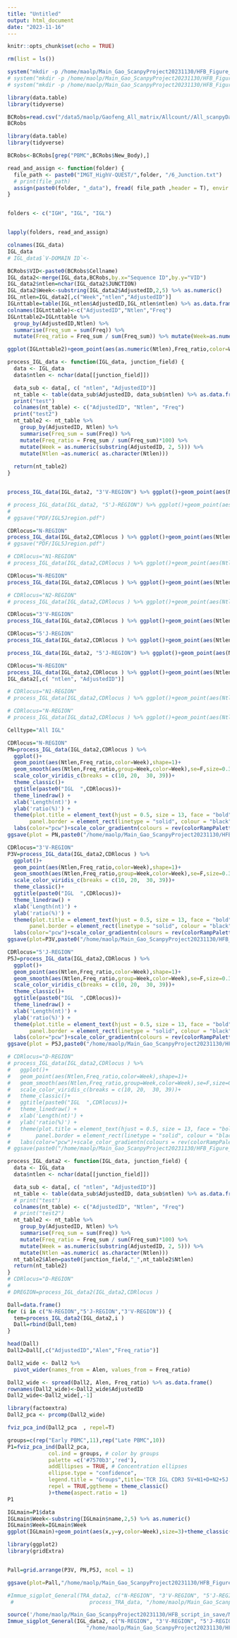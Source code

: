 ```yaml
---
title: "Untitled"
output: html_document
date: "2023-11-16"
---
```


```r
knitr::opts_chunk$set(echo = TRUE)
```

```r
rm(list = ls())
```
```r
system("mkdir -p /home/maolp/Main_Gao_ScanpyProject20231130/HFB_Figure_Plot/Sup_Figure5/S30")
# system("mkdir -p /home/maolp/Main_Gao_ScanpyProject20231130/HFB_Figure_Plot/Sup_Figure5/S23")
# system("mkdir -p /home/maolp/Main_Gao_ScanpyProject20231130/HFB_Figure_Plot/Sup_Figure5/S24")
```


```r
library(data.table)
library(tidyverse)
```

```r
BCRobs=read.csv("/data5/maolp/Gaofeng_All_matrix/Allcount//All_scanpyData/Data/BCRobs.csv")
BCRobs
```



```r
library(data.table)
library(tidyverse)
```



```r
BCRobs<-BCRobs[grep("PBMC",BCRobs$New_Body),]
```


```r
read_and_assign <- function(folder) {
  file_path <- paste0("IMGT_HighV-QUEST/",folder, "/6_Junction.txt")
  # print(file_path)
  assign(paste0(folder, "_data"), fread( file_path ,header = T), envir = .GlobalEnv)
}


folders <- c("IGH", "IGL", "IGL")


lapply(folders, read_and_assign)
```
```r
colnames(IGL_data)
IGL_data
# IGL_data$`V-DOMAIN ID`<-
```

```r
BCRobs$VID<-paste0(BCRobs$Cellname)
IGL_data2<-merge(IGL_data,BCRobs,by.x="Sequence ID",by.y="VID")
IGL_data2$ntlen=nchar(IGL_data2$JUNCTION)
IGL_data2$Week<-substring(IGL_data2$AdjustedID,2,5) %>% as.numeric()
IGL_ntlen=IGL_data2[,c("Week","ntlen","AdjustedID")]
IGLnttable=table(IGL_ntlen$AdjustedID,IGL_ntlen$ntlen) %>% as.data.frame()
colnames(IGLnttable)<-c("AdjustedID","Ntlen","Freq")
IGLnttable2=IGLnttable %>%
  group_by(AdjustedID,Ntlen) %>%
  summarise(Freq_sum = sum(Freq)) %>%
  mutate(Freq_ratio = Freq_sum / sum(Freq_sum)) %>% mutate(Week=as.numeric(substring(AdjustedID,2,5)))%>%mutate(Ntlen=as.character(Ntlen))
```

```r
ggplot(IGLnttable2)+geom_point(aes(as.numeric(Ntlen),Freq_ratio,color=Week))+geom_smooth(aes(as.numeric(Ntlen),Freq_ratio,group=Week,color=Week),se=F)+scale_color_viridis_c()+theme_classic()
```
```r
process_IGL_data <- function(IGL_data, junction_field) {
  data <- IGL_data
  data$ntlen <- nchar(data[[junction_field]])

  data_sub <- data[, c( "ntlen", "AdjustedID")]
  nt_table <- table(data_sub$AdjustedID, data_sub$ntlen) %>% as.data.frame()
  print("test")
  colnames(nt_table) <- c("AdjustedID", "Ntlen", "Freq")
  print("test2")
  nt_table2 <- nt_table %>%
    group_by(AdjustedID, Ntlen) %>%
    summarise(Freq_sum = sum(Freq)) %>%
    mutate(Freq_ratio = Freq_sum / sum(Freq_sum)*100) %>%
    mutate(Week = as.numeric(substring(AdjustedID, 2, 5))) %>%
    mutate(Ntlen =as.numeric( as.character(Ntlen)))
  
  return(nt_table2)
}


process_IGL_data(IGL_data2, "3'V-REGION") %>% ggplot()+geom_point(aes(Ntlen,Freq_ratio,color=Week))+geom_smooth(aes(Ntlen,Freq_ratio,group=Week,color=Week),se=F)+scale_color_viridis_c()+theme_classic()
```

```r
# process_IGL_data(IGL_data2, "5'J-REGION") %>% ggplot()+geom_point(aes(Ntlen,Freq_ratio,color=Week))+geom_smooth(aes(Ntlen,Freq_ratio,group=Week,color=Week),se=F)+scale_color_viridis_c()+theme_classic()
# 
# ggsave("PDF/IGL5Jregion.pdf")
```



```r
CDRlocus="N-REGION"
process_IGL_data(IGL_data2,CDRlocus ) %>% ggplot()+geom_point(aes(Ntlen,Freq_ratio,color=Week))+geom_smooth(aes(Ntlen,Freq_ratio,group=Week,color=Week),se=F)+scale_color_viridis_c()+theme_classic()+ggtitle(CDRlocus)+ggtitle(paste0("IGL ",CDRlocus))
# ggsave("PDF/IGL5Jregion.pdf")
```

```r
# CDRlocus="N1-REGION"
# process_IGL_data(IGL_data2,CDRlocus ) %>% ggplot()+geom_point(aes(Ntlen,Freq_ratio,color=Week))+geom_smooth(aes(Ntlen,Freq_ratio,group=Week,color=Week),se=F)+scale_color_viridis_c()+theme_classic()+ggtitle(CDRlocus)
```

```r
CDRlocus="N-REGION"
process_IGL_data(IGL_data2,CDRlocus ) %>% ggplot()+geom_point(aes(Ntlen,Freq_ratio,color=Week))+geom_smooth(aes(Ntlen,Freq_ratio,group=Week,color=Week),se=F)+scale_color_viridis_c()+theme_classic()+ggtitle(paste0("IGL ",CDRlocus))
```


```r
# CDRlocus="N2-REGION"
# process_IGL_data(IGL_data2,CDRlocus ) %>% ggplot()+geom_point(aes(Ntlen,Freq_ratio,color=Week))+geom_smooth(aes(Ntlen,Freq_ratio,group=Week,color=Week),se=F)+scale_color_viridis_c()+theme_classic()+ggtitle(CDRlocus)
```
```r
CDRlocus="3'V-REGION"
process_IGL_data(IGL_data2,CDRlocus ) %>% ggplot()+geom_point(aes(Ntlen,Freq_ratio,color=Week))+geom_smooth(aes(Ntlen,Freq_ratio,group=Week,color=Week),se=F)+scale_color_viridis_c()+theme_classic()+ggtitle(paste0("IGL ",CDRlocus))
```

```r
CDRlocus="5'J-REGION"
process_IGL_data(IGL_data2,CDRlocus ) %>% ggplot()+geom_point(aes(Ntlen,Freq_ratio,color=Week))+geom_smooth(aes(Ntlen,Freq_ratio,group=Week,color=Week),se=F)+scale_color_viridis_c()+theme_classic()+ggtitle(paste0("IGL ",CDRlocus))
```

```r
process_IGL_data(IGL_data2, "5'J-REGION") %>% ggplot()+geom_point(aes(Ntlen,Freq_ratio,color=Week))+geom_smooth(aes(Ntlen,Freq_ratio,group=Week,color=Week),se=F)+scale_color_viridis_b()+theme_classic()
```



```r
CDRlocus="N-REGION"
process_IGL_data(IGL_data2,CDRlocus ) %>% ggplot()+geom_point(aes(Ntlen,Freq_ratio,color=Week))+geom_smooth(aes(Ntlen,Freq_ratio,group=Week,color=Week),se=F)+scale_color_viridis_b()+theme_classic()+ggtitle(CDRlocus)
IGL_data2[,c( "ntlen", "AdjustedID")]
```

```r
# CDRlocus="N1-REGION"
# process_IGL_data(IGL_data2,CDRlocus ) %>% ggplot()+geom_point(aes(Ntlen,Freq_ratio,color=Week))+geom_smooth(aes(Ntlen,Freq_ratio,group=Week,color=Week),se=F)+scale_color_viridis_c()+theme_classic()+ggtitle(paste0("IGL ",CDRlocus))
```

```r
# CDRlocus="N-REGION"
# process_IGL_data(IGL_data2,CDRlocus ) %>% ggplot()+geom_point(aes(Ntlen,Freq_ratio,color=Week))+geom_smooth(aes(Ntlen,Freq_ratio,group=Week,color=Week),se=F)+scale_color_viridis_b()+theme_classic()+ggtitle(CDRlocus)
```

```r
Celltype="All IGL"
```

```r
CDRlocus="N-REGION"
PN=process_IGL_data(IGL_data2,CDRlocus ) %>% 
  ggplot()+
  geom_point(aes(Ntlen,Freq_ratio,color=Week),shape=1)+
  geom_smooth(aes(Ntlen,Freq_ratio,group=Week,color=Week),se=F,size=0.3)+
  scale_color_viridis_c(breaks = c(10, 20,  30, 39))+
  theme_classic()+
  ggtitle(paste0("IGL  ",CDRlocus))+
  theme_linedraw() +
  xlab('Length(nt)') +
  ylab('ratio(%)') +
  theme(plot.title = element_text(hjust = 0.5, size = 13, face = "bold"),
       panel.border = element_rect(linetype = "solid", colour = "black", size = 1.5))+
  labs(color="pcw")+scale_color_gradientn(colours = rev(colorRampPalette(c("#C71000B2","#FF6F00B2","#6a73cf","#00AF99" ))(100)))
ggsave(plot = PN,paste0("/home/maolp/Main_Gao_ScanpyProject20231130/HFB_Figure_Plot/Sup_Figure5/S30/",Celltype," ",CDRlocus,".pdf"))
```
```r
CDRlocus="3'V-REGION"
P3V=process_IGL_data(IGL_data2,CDRlocus ) %>% 
  ggplot()+
  geom_point(aes(Ntlen,Freq_ratio,color=Week),shape=1)+
  geom_smooth(aes(Ntlen,Freq_ratio,group=Week,color=Week),se=F,size=0.3)+
  scale_color_viridis_c(breaks = c(10, 20,  30, 39))+
  theme_classic()+
  ggtitle(paste0("IGL  ",CDRlocus))+
  theme_linedraw() +
  xlab('Length(nt)') +
  ylab('ratio(%)') +
  theme(plot.title = element_text(hjust = 0.5, size = 13, face = "bold"),
       panel.border = element_rect(linetype = "solid", colour = "black", size = 1.5))+
  labs(color="pcw")+scale_color_gradientn(colours = rev(colorRampPalette(c("#C71000B2","#FF6F00B2","#6a73cf","#00AF99" ))(100)))
ggsave(plot=P3V,paste0("/home/maolp/Main_Gao_ScanpyProject20231130/HFB_Figure_Plot/Sup_Figure5/S30/",Celltype," ",CDRlocus,".pdf"))
```

```r
CDRlocus="5'J-REGION"
P5J=process_IGL_data(IGL_data2,CDRlocus ) %>% 
  ggplot()+
  geom_point(aes(Ntlen,Freq_ratio,color=Week),shape=1)+
  geom_smooth(aes(Ntlen,Freq_ratio,group=Week,color=Week),se=F,size=0.3)+
  scale_color_viridis_c(breaks = c(10, 20,  30, 39))+
  theme_classic()+
  ggtitle(paste0("IGL  ",CDRlocus))+
  theme_linedraw() +
  xlab('Length(nt)') +
  ylab('ratio(%)') +
  theme(plot.title = element_text(hjust = 0.5, size = 13, face = "bold"),
       panel.border = element_rect(linetype = "solid", colour = "black", size = 1.5))+
  labs(color="pcw")+scale_color_gradientn(colours = rev(colorRampPalette(c("#C71000B2","#FF6F00B2","#6a73cf","#00AF99" ))(100)))
ggsave(plot = P5J,paste0("/home/maolp/Main_Gao_ScanpyProject20231130/HFB_Figure_Plot/Sup_Figure5/S30/",Celltype," ",CDRlocus,".pdf"))
```
```r
# CDRlocus="D-REGION"
# process_IGL_data(IGL_data2,CDRlocus ) %>% 
#   ggplot()+
#   geom_point(aes(Ntlen,Freq_ratio,color=Week),shape=1)+
#   geom_smooth(aes(Ntlen,Freq_ratio,group=Week,color=Week),se=F,size=0.3)+
#   scale_color_viridis_c(breaks = c(10, 20,  30, 39))+
#   theme_classic()+
#   ggtitle(paste0("IGL  ",CDRlocus))+
#   theme_linedraw() +
#   xlab('Length(nt)') +
#   ylab('ratio(%)') +
#   theme(plot.title = element_text(hjust = 0.5, size = 13, face = "bold"),
#        panel.border = element_rect(linetype = "solid", colour = "black", size = 1.5))+
#   labs(color="pcw")+scale_color_gradientn(colours = rev(colorRampPalette(c("#C71000B2","#FF6F00B2","#6a73cf","#00AF99" ))(100)))
# ggsave(paste0("/home/maolp/Main_Gao_ScanpyProject20231130/HFB_Figure_Plot/Sup_Figure5/S30/",Celltype," ",CDRlocus,".pdf"))
```



```r


process_IGL_data2 <- function(IGL_data, junction_field) {
  data <- IGL_data
  data$ntlen <- nchar(data[[junction_field]])

  data_sub <- data[, c( "ntlen", "AdjustedID")]
  nt_table <- table(data_sub$AdjustedID, data_sub$ntlen) %>% as.data.frame()
  # print("test")
  colnames(nt_table) <- c("AdjustedID", "Ntlen", "Freq")
  # print("test2")
  nt_table2 <- nt_table %>%
    group_by(AdjustedID, Ntlen) %>%
    summarise(Freq_sum = sum(Freq)) %>%
    mutate(Freq_ratio = Freq_sum / sum(Freq_sum)*100) %>%
    mutate(Week = as.numeric(substring(AdjustedID, 2, 5))) %>%
    mutate(Ntlen =as.numeric( as.character(Ntlen)))
  nt_table2$Alen=paste0(junction_field,"_",nt_table2$Ntlen)
  return(nt_table2)
}
# CDRlocus="D-REGION"
# 
# DREGION=process_IGL_data2(IGL_data2,CDRlocus )

Dall=data.frame()
for (i in c("N-REGION","5'J-REGION","3'V-REGION")) {
  tem=process_IGL_data2(IGL_data2,i )
  Dall=rbind(Dall,tem)
}
```

```r
head(Dall)
Dall2=Dall[,c("AdjustedID","Alen","Freq_ratio")]

Dall2_wide <- Dall2 %>% 
  pivot_wider(names_from = Alen, values_from = Freq_ratio)

Dall2_wide <- spread(Dall2, Alen, Freq_ratio) %>% as.data.frame()
rownames(Dall2_wide)<-Dall2_wide$AdjustedID
Dall2_wide<-Dall2_wide[,-1]
```

```r
library(factoextra)
Dall2_pca <- prcomp(Dall2_wide)

fviz_pca_ind(Dall2_pca  , repel=T)
```

```r

groups=c(rep("Early PBMC",11),rep("Late PBMC",10))
P1=fviz_pca_ind(Dall2_pca,
             col.ind = groups, # color by groups
             palette =c('#7570b3','red'),
             addEllipses = TRUE, # Concentration ellipses
             ellipse.type = "confidence",
             legend.title = "Groups",title='TCR IGL CDR3 5V+N1+D+N2+5J Percentage length(nt) PCA',
             repel = TRUE,ggtheme = theme_classic()
             )+theme(aspect.ratio = 1)
P1
```
```r
IGLmain=P1$data
IGLmain$Week<-substring(IGLmain$name,2,5) %>% as.numeric()
IGLmain$Week=IGLmain$Week
ggplot(IGLmain)+geom_point(aes(x,y=y,color=Week),size=3)+theme_classic()+scale_colour_viridis_c()+xlab("Dim1(92.6%)")+ylab("Dim2(3.1%)")+theme(aspect.ratio = 1)
```
```r
library(ggplot2)
library(gridExtra)


Pall=grid.arrange(P3V, PN,P5J, ncol = 1)

ggsave(plot=Pall,"/home/maolp/Main_Gao_ScanpyProject20231130/HFB_Figure_Plot/Sup_Figure5/S30//IGL.pdf", width = 6, height = 10, dpi = 300)
```



```r
#Immue_sigplot_General(TRA_data2, c("N-REGION", "3'V-REGION", "5'J-REGION"), 
 #                        process_TRA_data, "/home/maolp/Main_Gao_ScanpyProject20231130/HFB_Figure_Plot/Sup_Figure4/S24sig/AllTRAsig.pdf")
```
```r
source('/home/maolp/Main_Gao_ScanpyProject20231130/HFB_script_in_save/Mainrun.R')
Immue_sigplot_General(IGL_data2, c("N-REGION", "3'V-REGION", "5'J-REGION"),process_IGL_data2,
                         "/home/maolp/Main_Gao_ScanpyProject20231130/HFB_Figure_Plot/Sup_Figure4/S24sig/AllIGLsig.pdf")
```

